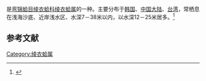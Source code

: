 {{noteTA
|T=zh-cn:薄云母蛤; zh-tw:似豆莢蛤;
|1=zh-cn:薄云母蛤; zh-tw:似豆莢蛤;
}}
{{Speciesbox
| name = 薄云母蛤
| image = 
| image_width = 
| genus = Yoldia
| species = similis
| authority = Kuroda et Habe, 1961
}}
{{地區名稱|start=学名：''{{lang|la|Yoldia similis}}''|cn=薄云母蛤|tw=似豆莢蛤|as=称}}是[[弯锦蛤目|弯锦蛤目]][[绫衣蛤科|绫衣蛤科]][[绫衣蛤属|绫衣蛤属]]的一种。主要分布于[[韩国|韩国]]、[[中国大陆|中国大陆]]、[[台湾|台湾]]，常栖息在浅海沙底、近岸浅水区、水深7－38米以内，以水深12－25米居多。<ref>{{cite web|url=http://shell.sinica.edu.tw/chinese/shellbase_detail.php?science_no=2150|title=国际贝库：薄云母蛤|publisher=台湾贝类资料库|accessdate=2009-08-11|archive-date=2016-03-04|archive-url=https://web.archive.org/web/20160304095308/http://shell.sinica.edu.tw/chinese/shellbase_detail.php?science_no=2150|dead-url=no}}</ref>

== 参考文献 ==
{{reflist|2}}
{{Taxonbar|from=Q14523723}}

[[Category:绫衣蛤属|Category:绫衣蛤属]]